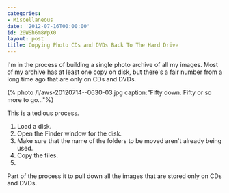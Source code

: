 ```yaml
---
categories:
- Miscellaneous
date: '2012-07-16T00:00:00'
id: 20WSh6m8WpX0
layout: post
title: Copying Photo CDs and DVDs Back To The Hard Drive
---
```


I'm in the process of building a single photo archive of all my images. Most of my archive has at least one copy on disk, but there's a fair number from a long time ago that are only on CDs and DVDs.

{% photo /i/aws-20120714--0630-03.jpg caption:"Fifty down. Fifty or so more to go..."%}

This is a tedious process. 

1. Load a disk.
2. Open the Finder window for the disk.
3. Make sure that the name of the folders to be moved aren't already being used. 
4. Copy the files. 
5. 



Part of the process it to pull down all the images that are stored only on CDs and DVDs.